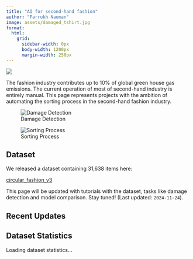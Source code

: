```yaml
---
title: "AI for second-hand fashion"
author: "Farrukh Nauman"
image: assets/damaged_tshirt.jpg
format:
  html:
    grid:
      sidebar-width: 0px
      body-width: 1200px
      margin-width: 250px
---
```


:::{.column-screen}
![](assets/damaged_tshirt.jpg)
:::

The fashion industry contributes up to 10% of global green house gas emissions. The current operation of most of second-hand industry is entirely manual. This page represents projects with the ambition of automating the sorting process in the second-hand fashion industry.

:::{.grid}
:::{.g-col-6}
![Damage Detection](assets/damaged_tshirt.jpg)
:::
<!-- :::{.g-col-4}
![Classification](assets/classification.jpg)
::: -->
:::{.g-col-6}
![Sorting Process](assets/sorting_gemini.jpeg)
:::
:::

## Dataset 
We released a dataset containing 31,638 items here:

[circular_fashion_v3](https://zenodo.org/records/12518734)

<!-- ## Project Overview
<div class="ratio ratio-16x9">
<iframe src="assets/presentation.html" allowfullscreen></iframe>
</div> -->

::: {.callout-note}
This page will be updated with tutorials with the dataset, tasks like damage detection and model comparison. Stay tuned! (Last updated: `2024-11-24`).
:::

## Recent Updates
:::{.card}
# Dataset Statistics
<div id="dataset-stats">Loading dataset statistics...</div>
:::

<script>
  async function fetchDatasetStats() {
    try {
      const response = await fetch('https://zenodo.org/api/records/12518734');
      const data = await response.json();
      const stats = `
        <p>Title: ${data.metadata.title}</p>
        <p>Creators: ${data.metadata.creators.map(creator => creator.name).join(', ')}</p>
        <!-- <p>Publication Date: ${data.metadata.publication_date}</p> -->
        <p>Downloads: ${data.stats.downloads}</p>
        <p>Views: ${data.stats.views}</p>
      `;
      document.getElementById('dataset-stats').innerHTML = stats;
    } catch (error) {
      document.getElementById('dataset-stats').innerHTML = 'Failed to load dataset statistics.';
    }
  }

  // Fetch dataset stats immediately
  fetchDatasetStats();

  // Schedule updates every 10 minutes (600000 milliseconds)
  setInterval(fetchDatasetStats, 600000);
</script>
